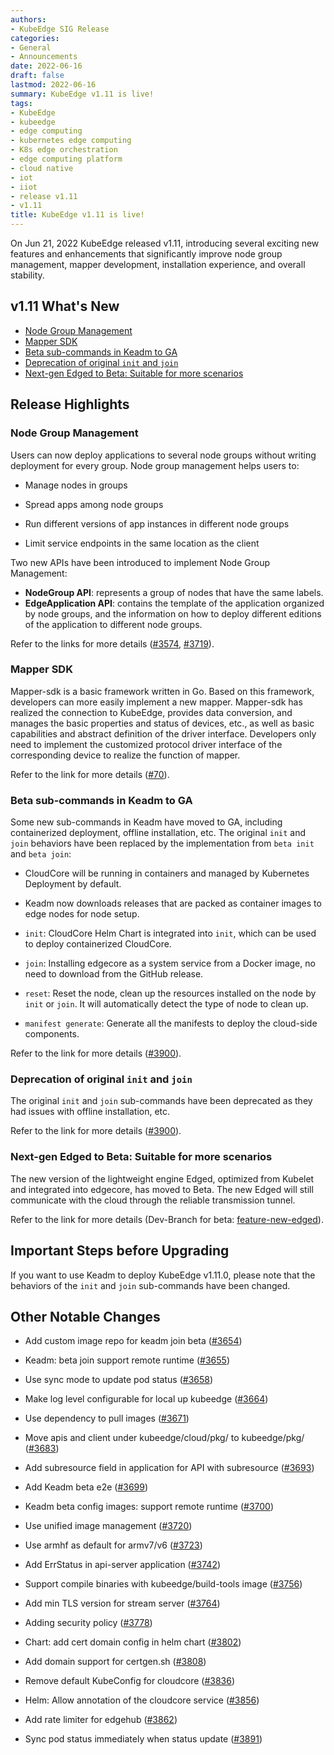 ```yaml
---
authors:
- KubeEdge SIG Release
categories:
- General
- Announcements
date: 2022-06-16
draft: false
lastmod: 2022-06-16
summary: KubeEdge v1.11 is live!
tags:
- KubeEdge
- kubeedge
- edge computing
- kubernetes edge computing
- K8s edge orchestration
- edge computing platform
- cloud native
- iot
- iiot
- release v1.11
- v1.11
title: KubeEdge v1.11 is live!
---
```


On Jun 21, 2022 KubeEdge released v1.11, introducing several exciting new features and enhancements that significantly improve node group management, mapper development, installation experience, and overall stability.

## v1.11 What's New

- [Node Group Management](#node-group-management)
- [Mapper SDK](#mapper-sdk)
- [Beta sub-commands in Keadm to GA](#beta-sub-commands-in-keadm-to-ga)
- [Deprecation of original `init` and `join`](#deprecation-of-original-init-and-join)
- [Next-gen Edged to Beta: Suitable for more scenarios](#next-gen-edged-to-beta-suitable-for-more-scenarios)

## Release Highlights

### Node Group Management

Users can now deploy applications to several node groups without writing deployment for every group. Node group management helps users to:

- Manage nodes in groups

- Spread apps among node groups

- Run different versions of app instances in different node groups

- Limit service endpoints in the same location as the client

Two new APIs have been introduced to implement Node Group Management:

- **NodeGroup API**: represents a group of nodes that have the same labels.
- **EdgeApplication API**: contains the template of the application organized by node groups, and the information on how to deploy different editions of the application to different node groups.

Refer to the links for more details ([#3574](https://github.com/kubeedge/kubeedge/pull/3574), [#3719](https://github.com/kubeedge/kubeedge/pull/3719)).

### Mapper SDK

Mapper-sdk is a basic framework written in Go. Based on this framework, developers can more easily implement a new mapper. Mapper-sdk has realized the connection to KubeEdge, provides data conversion, and manages the basic properties and status of devices, etc., as well as basic capabilities and abstract definition of the driver interface. Developers only need to implement the customized protocol driver interface of the corresponding device to realize the function of mapper.

Refer to the link for more details ([#70](https://github.com/kubeedge/mappers-go/pull/70)).

### Beta sub-commands in Keadm to GA

Some new sub-commands in Keadm have moved to GA, including containerized deployment, offline installation, etc. The original `init` and `join` behaviors have been replaced by the implementation from `beta init` and `beta join`:

- CloudCore will be running in containers and managed by Kubernetes Deployment by default.
- Keadm now downloads releases that are packed as container images to edge nodes for node setup.

- `init`: CloudCore Helm Chart is integrated into `init`, which can be used to deploy containerized CloudCore.

- `join`: Installing edgecore as a system service from a Docker image, no need to download from the GitHub release.

- `reset`: Reset the node, clean up the resources installed on the node by `init` or `join`. It will automatically detect the type of node to clean up.

- `manifest generate`: Generate all the manifests to deploy the cloud-side components.

Refer to the link for more details ([#3900](https://github.com/kubeedge/kubeedge/pull/3900)).

### Deprecation of original `init` and `join`

The original `init` and `join` sub-commands have been deprecated as they had issues with offline installation, etc.

Refer to the link for more details ([#3900](https://github.com/kubeedge/kubeedge/pull/3900)).

### Next-gen Edged to Beta: Suitable for more scenarios

The new version of the lightweight engine Edged, optimized from Kubelet and integrated into edgecore, has moved to Beta. The new Edged will still communicate with the cloud through the reliable transmission tunnel.

Refer to the link for more details (Dev-Branch for beta: [feature-new-edged](https://github.com/kubeedge/kubeedge/tree/feature-new-edged)).

## Important Steps before Upgrading

If you want to use Keadm to deploy KubeEdge v1.11.0, please note that the behaviors of the `init` and `join` sub-commands have been changed.

## Other Notable Changes

- Add custom image repo for keadm join beta ([#3654](https://github.com/kubeedge/kubeedge/pull/3654))

- Keadm: beta join support remote runtime ([#3655](https://github.com/kubeedge/kubeedge/pull/3655))

- Use sync mode to update pod status ([#3658](https://github.com/kubeedge/kubeedge/pull/3658))

- Make log level configurable for local up kubeedge ([#3664](https://github.com/kubeedge/kubeedge/pull/3664))

- Use dependency to pull images ([#3671](https://github.com/kubeedge/kubeedge/pull/3671))

- Move apis and client under kubeedge/cloud/pkg/ to kubeedge/pkg/ ([#3683](https://github.com/kubeedge/kubeedge/pull/3683))

- Add subresource field in application for API with subresource ([#3693](https://github.com/kubeedge/kubeedge/pull/3693))

- Add Keadm beta e2e ([#3699](https://github.com/kubeedge/kubeedge/pull/3699))

- Keadm beta config images: support remote runtime ([#3700](https://github.com/kubeedge/kubeedge/pull/3700))

- Use unified image management ([#3720](https://github.com/kubeedge/kubeedge/pull/3720))

- Use armhf as default for armv7/v6 ([#3723](https://github.com/kubeedge/kubeedge/pull/3723))

- Add ErrStatus in api-server application ([#3742](https://github.com/kubeedge/kubeedge/pull/3742))

- Support compile binaries with kubeedge/build-tools image ([#3756](https://github.com/kubeedge/kubeedge/pull/3756))

- Add min TLS version for stream server ([#3764](https://github.com/kubeedge/kubeedge/pull/3764))

- Adding security policy ([#3778](https://github.com/kubeedge/kubeedge/pull/3778))

- Chart: add cert domain config in helm chart ([#3802](https://github.com/kubeedge/kubeedge/pull/3802))

- Add domain support for certgen.sh ([#3808](https://github.com/kubeedge/kubeedge/pull/3808))

- Remove default KubeConfig for cloudcore ([#3836](https://github.com/kubeedge/kubeedge/pull/3836))

- Helm: Allow annotation of the cloudcore service ([#3856](https://github.com/kubeedge/kubeedge/pull/3856))

- Add rate limiter for edgehub ([#3862](https://github.com/kubeedge/kubeedge/pull/3862))

- Sync pod status immediately when status update ([#3891](https://github.com/kubeedge/kubeedge/pull/3891))
